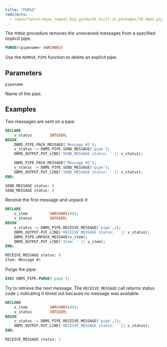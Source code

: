 ```yaml
---
title: "PURGE"
redirects:
  - /epas/latest/epas_compat_bip_guide/03_built-in_packages/10_dbms_pipe/04_purge/ #generated for docs/epas/reorg-role-use-case-mode
---
```


The `PURGE` procedure removes the unreceived messages from a specified implicit pipe.

```sql
PURGE(<pipename> VARCHAR2)
```

Use the `REMOVE_PIPE` function to delete an explicit pipe.

## Parameters

`pipename`

 Name of the pipe.

## Examples

Two messages are sent on a pipe:

```sql
DECLARE
    v_status        INTEGER;
BEGIN
    DBMS_PIPE.PACK_MESSAGE('Message #1');
    v_status := DBMS_PIPE.SEND_MESSAGE('pipe');
    DBMS_OUTPUT.PUT_LINE('SEND_MESSAGE status: ' || v_status);

    DBMS_PIPE.PACK_MESSAGE('Message #2');
    v_status := DBMS_PIPE.SEND_MESSAGE('pipe');
    DBMS_OUTPUT.PUT_LINE('SEND_MESSAGE status: ' || v_status);
END;

SEND_MESSAGE status: 0
SEND_MESSAGE status: 0
```

Receive the first message and unpack it:

```sql
DECLARE
    v_item          VARCHAR2(80);
    v_status        INTEGER;
BEGIN
    v_status := DBMS_PIPE.RECEIVE_MESSAGE('pipe',1);
    DBMS_OUTPUT.PUT_LINE('RECEIVE_MESSAGE status: ' || v_status);
    DBMS_PIPE.UNPACK_MESSAGE(v_item);
    DBMS_OUTPUT.PUT_LINE('Item: ' || v_item);
END;

RECEIVE_MESSAGE status: 0
Item: Message #1
```

Purge the pipe:

```sql
EXEC DBMS_PIPE.PURGE('pipe');
```

Try to retrieve the next message. The `RECEIVE_MESSAGE` call returns status code `1` indicating it timed out because no message was available.

```sql
DECLARE
    v_item          VARCHAR2(80);
    v_status        INTEGER;
BEGIN
    v_status := DBMS_PIPE.RECEIVE_MESSAGE('pipe',1);
    DBMS_OUTPUT.PUT_LINE('RECEIVE_MESSAGE status: ' || v_status);
END;

RECEIVE_MESSAGE status: 1
```
